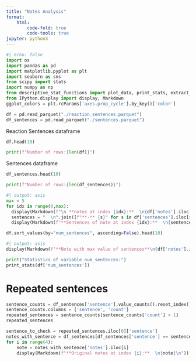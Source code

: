 ```yaml
---
title: "Notes Analysis"
format: 
    html:
        code-fold: true
        code-tools: true
jupyter: python3
---
```


```python
#| echo: false
import os
import pandas as pd
import matplotlib.pyplot as plt
import seaborn as sns
from scipy import stats
import numpy as np
from descriptive_stat_functions import plot_data, print_stats, extract_references
from IPython.display import display, Markdown
ggplot_colors = plt.rcParams['axes.prop_cycle'].by_key()['color']
```

```python
df = pd.read_parquet("./reaction_sentences.parquet")
df_sentences = pd.read_parquet("./sentences.parquet")
```

Reaction Sentences dataframe
```python
df.head(10)
```
```python
print(f"Number of rows:{len(df)}")
```

Sentences dataframe
```python
df_sentences.head(10)
```

```python
print(f"Number of rows:{len(df_sentences)}")
```

```python
#| output: asis
max = 5
for idx in range(0,max):
  display(Markdown(f"\n **notes at index {idx}:**  \n{df['notes'].iloc[idx]} \n"))
  sentences = "  \n".join([f"**-** {s}" for s in df['sentences'].iloc[idx]])
  display(Markdown(f"**Sentences of note at index {idx}:**  \n{sentences}"))
```


```python
df.sort_values(by="num_sentences", ascending=False).head(10)
```

```python
#| output: asis
display(Markdown(f"**Note with max value of sentences**\n{df['notes'].iloc[df['num_sentences'].idxmax()]}\n"))
```



```python
print("Statistics of variable num_sentences:")
print_stats(df['num_sentences'])
```

# Repeated sentences 

```python
sentence_counts = df_sentences['sentence'].value_counts().reset_index()
sentence_counts.columns = ['sentence', 'count']
repeated_sentences = sentence_counts[sentence_counts['count'] > 1]
repeated_sentences
```

```python
sentence_to_check = repeated_sentences.iloc[0]['sentence']
notes_with_sentence = df_sentences[df_sentences['sentence'] == sentence_to_check]
for i in range(4):
    note = notes_with_sentence['notes'].iloc[i]
    display(Markdown(f"**Original notes at index {i}:**  \n{note}\n"))
```

